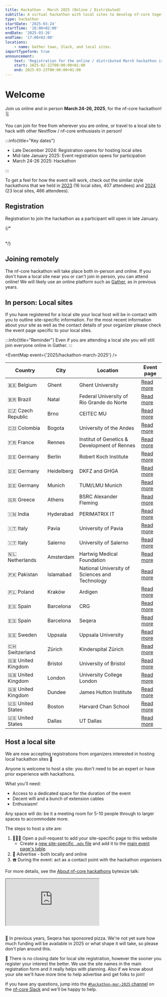 ```yaml
---
title: Hackathon - March 2025 (Online / Distributed)
subtitle: A virtual hackathon with local sites to develop nf-core together
type: hackathon
startDate: '2025-03-24'
startTime: '10:00+02:00'
endDate: '2025-03-26'
endTime: '17:00+02:00'
locations:
    - name: Gather town, Slack, and local sites.
importTypeform: true
announcement:
    text: 'Registration for the online / distributed March hackathon is now open!'
    start: 2025-02-22T00:00:00+01:00
    end: 2025-03-23T00:00:00+01:00
---
```



# Welcome

Join us online and in person **March 24-26, 2025**, for the nf-core hackathon! 🗓️

You can join for free from wherever you are online, or travel to a local site
to hack with other Nextflow / nf-core enthusiasts in person!

:::info{title="Key dates"}

-   Late December 2024: Registration opens for hosting local sites
-   Mid-late January 2025: Event registration opens for participation
-   March 24-26 2025: Hackathon

:::

To get a feel for how the event will work, check out the similar style hackathons
that we held in [2023](/events/2023/hackathon-march-2023) (16 local sites, 407 attendees)
and [2024](/events/2024/hackathon-march-2024) (23 local sites, 466 attendees).

## Registration

Registration to join the hackathon as a participant will open in late January.

{/* <div data-tf-live="01JFCDDYQRKKDWFVYDDZ6JQ54W" style="margin-bottom:2rem;"></div> */}

## Joining remotely

The nf-core hackathon will take place both in-person and online.
If you don't have a local site near you or can't join in person, you can attend online!
We will likely use an online platform such as [Gather](https://www.gather.town/), as in previous years.

## In person: Local sites

If you have registered for a local site your local host will be in contact with you to outline site-specific information.
For the most recent information about your site as well as the contact details of your organizer please check the event page specific to your local sites.

:::info{title="Reminder"}
Even if you are attending a local site you will still join everyone online in Gather.
:::

<EventMap event={'2025/hackathon-march-2025'} />

<div class="table-responsive" markdown="1">

| Country           | City       | Location                                       | Event page                                                                                         |
| ----------------- | ---------- | ---------------------------------------------- | -------------------------------------------------------------------------------------------------- |
| 🇧🇪 Belgium        | Ghent      | Ghent University                               | [Read more](/events/2025/hackathon-march-2025/ghent-university)                                    |
| 🇧🇷 Brazil         | Natal      | Federal University of Rio Grande do Norte      | [Read more](/events/2025/hackathon-march-2025/university-of-rio-grande-do-norte)                   |
| 🇨🇿 Czech Republic | Brno       | CEITEC MU                                      | [Read more](/events/2025/hackathon-march-2025/ceitec-mu)                                           |
| 🇨🇴 Colombia       | Bogota     | University of the Andes                        | [Read more](/events/2025/hackathon-march-2025/bogota-colombia)                                     |
| 🇫🇷 France         | Rennes     | Institut of Genetics & Development of Rennes   | [Read more](/events/2025/hackathon-march-2025/institut-of-genetics-development-of-rennes)          |
| 🇩🇪 Germany        | Berlin     | Robert Koch Institute                          | [Read more](/events/2025/hackathon-march-2025/robert-koch-institute)                               |
| 🇩🇪 Germany        | Heidelberg | DKFZ and GHGA                                  | [Read more](/events/2025/hackathon-march-2025/dkfz-and-ghga)                                       |
| 🇩🇪 Germany        | Munich     | TUM/LMU Munich                                 | [Read more](/events/2025/hackathon-march-2025/tumlmu-munich)                                       |
| 🇬🇷 Greece         | Athens     | BSRC Alexander Fleming                         | [Read more](/events/2025/hackathon-march-2025/bsrc-alexander-fleming)                              |
| 🇮🇳 India          | Hyderabad  | PERIMATRIX IT                                  | [Read more](/events/2025/hackathon-march-2025/perimatrix-it)                                       |
| 🇮🇹 Italy          | Pavia      | University of Pavia                            | [Read more](/events/2025/hackathon-march-2025/university-of-pavia)                                 |
| 🇮🇹 Italy          | Salerno    | University of Salerno                          | [Read more](/events/2025/hackathon-march-2025/university-of-salerno)                               |
| 🇳🇱 Netherlands    | Amsterdam  | Hartwig Medical Foundation                     | [Read more](/events/2025/hackathon-march-2025/hartwig-medical-foundation)                          |
| 🇵🇰 Pakistan       | Islamabad  | National University of Sciences and Technology | [Read more](/events/2025/hackathon-march-2025/national-university-of-sciences-and-technology-nust) |
| 🇵🇱 Poland         | Kraków     | Ardigen                                        | [Read more](/events/2025/hackathon-march-2025/ardigen)                                             |
| 🇪🇸 Spain          | Barcelona  | CRG                                            | [Read more](/events/2025/hackathon-march-2025/crg)                                                 |
| 🇪🇸 Spain          | Barcelona  | Seqera                                         | [Read more](/events/2025/hackathon-march-2025/seqera)                                              |
| 🇸🇪 Sweden         | Uppsala    | Uppsala University                             | [Read more](/events/2025/hackathon-march-2025/uppsala-university)                                  |
| 🇨🇭 Switzerland    | Zürich     | Kinderspital Zürich                            | [Read more](/events/2025/hackathon-march-2025/kinderspital-zurich)                                 |
| 🇬🇧 United Kingdom | Bristol    | University of Bristol                          | [Read more](/events/2025/hackathon-march-2025/university-of-bristol)                               |
| 🇬🇧 United Kingdom | London     | University College London                      | [Read more](/events/2025/hackathon-march-2025/university-college-london)                           |
| 🇬🇧 United Kingdom | Dundee     | James Hutton Institute                         | [Read more](/events/2025/hackathon-march-2025/james-hutton-institute)                              |
| 🇺🇸 United States  | Boston     | Harvard Chan School                            | [Read more](/events/2025/hackathon-march-2025/harvard-chan-school)                                 |
| 🇺🇸 United States  | Dallas     | UT Dallas                                      | [Read more](/events/2025/hackathon-march-2025/ut-dallas)                                           |

</div>

## Host a local site

We are now accepting registrations from organizers interested in hosting local hackathon sites :tada:

Anyone is welcome to host a site: you don't need to be an expert or have prior experience with hackathons.

What you'll need:

-   Access to a dedicated space for the duration of the event
-   Decent wifi and a bunch of extension cables
-   Enthusiasm!

Any space will do: be it a meeting room for 5-10 people through to larger spaces to accommodate more.

The steps to host a site are:

1. 👩🏻‍💻 Open a pull-request to add your site-specific page to this website
    - Create a [new site-specific `.mdx` file](https://github.com/nf-core/website/tree/main/sites/main-site/src/content/events/2025/hackathon-march-2025)
      and add it to the [main event page's table](https://github.com/nf-core/website/blob/99a45bbabbc407d60d41acbcd2c93bba69d72341/sites/main-site/src/content/events/2025/hackathon-march-2025/index.mdx?plain=1#L105-L128).
2. 📢 Advertise - both locally and online
3. ☎️ During the event: act as a contact point with the hackathon organisers

For more details, see the [About nf-core hackathons](https://youtu.be/nmp0pXL7GqQ?si=QShy0tqljhgap3lV&t=220)
bytesize talk:

<div style="max-width: 560px; margin: 0 auto 30px;">
    <div class="ratio ratio-16x9">
        <iframe
            src="https://www.youtube.com/embed/nmp0pXL7GqQ?start=220"
            title="YouTube video player"
            allow="accelerometer; autoplay; clipboard-write; encrypted-media; gyroscope; picture-in-picture; web-share"
            allowfullscreen
        ></iframe>
    </div>
</div>

:pizza: In previous years, Seqera has sponsored pizza.
We're not yet sure how much funding will be available in 2025 or what shape it will take,
so please don't plan around this.

:calendar: There is no closing date for local site registration, however the sooner you register your interest the better.
We use the site names in the main registration form and it really helps with planning.
Also if we know about your site we'll have more time to help advertise and get folks to join!

If you have any questions, jump into the [`#hackathon-mar-2025` channel](https://nfcore.slack.com/archives/C081XQ6T3M4)
on the [nf-core Slack](https://nf-co.re/join#slack) and we'll be happy to help.
